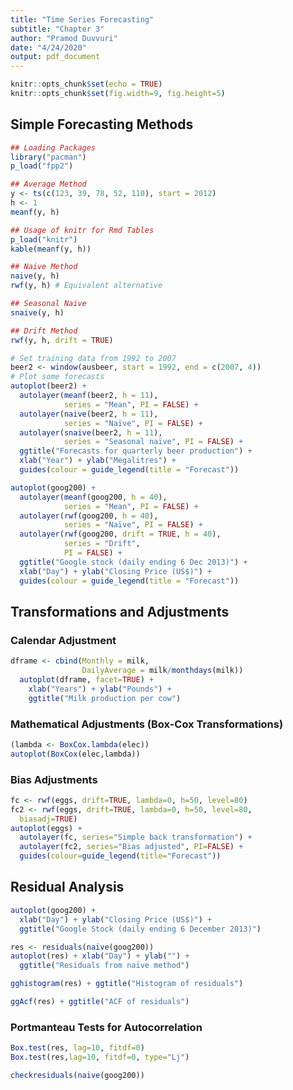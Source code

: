 ```yaml
---
title: "Time Series Forecasting"
subtitle: "Chapter 3"
author: "Pramod Duvvuri"
date: "4/24/2020"
output: pdf_document
---
```


```r
knitr::opts_chunk$set(echo = TRUE)
knitr::opts_chunk$set(fig.width=9, fig.height=5)
```

## Simple Forecasting Methods

```r
## Loading Packages
library("pacman")
p_load("fpp2")
```

```r
## Average Method
y <- ts(c(123, 39, 78, 52, 110), start = 2012)
h <- 1
meanf(y, h)
```

```r
## Usage of knitr for Rmd Tables
p_load("knitr")
kable(meanf(y, h))
```

```r
## Naive Method
naive(y, h)
rwf(y, h) # Equivalent alternative
```

```r
## Seasonal Naive
snaive(y, h)
```

```r
## Drift Method
rwf(y, h, drift = TRUE)
```

```r
# Set training data from 1992 to 2007
beer2 <- window(ausbeer, start = 1992, end = c(2007, 4))
# Plot some forecasts
autoplot(beer2) +
  autolayer(meanf(beer2, h = 11),
            series = "Mean", PI = FALSE) +
  autolayer(naive(beer2, h = 11),
            series = "Naïve", PI = FALSE) +
  autolayer(snaive(beer2, h = 11),
            series = "Seasonal naïve", PI = FALSE) +
  ggtitle("Forecasts for quarterly beer production") +
  xlab("Year") + ylab("Megalitres") +
  guides(colour = guide_legend(title = "Forecast"))
```

```r
autoplot(goog200) +
  autolayer(meanf(goog200, h = 40),
            series = "Mean", PI = FALSE) +
  autolayer(rwf(goog200, h = 40),
            series = "Naïve", PI = FALSE) +
  autolayer(rwf(goog200, drift = TRUE, h = 40),
            series = "Drift",
            PI = FALSE) +
  ggtitle("Google stock (daily ending 6 Dec 2013)") +
  xlab("Day") + ylab("Closing Price (US$)") +
  guides(colour = guide_legend(title = "Forecast"))
```

## Transformations and Adjustments

### Calendar Adjustment

```r
dframe <- cbind(Monthly = milk,
                DailyAverage = milk/monthdays(milk))
  autoplot(dframe, facet=TRUE) +
    xlab("Years") + ylab("Pounds") +
    ggtitle("Milk production per cow")
```

### Mathematical Adjustments (Box-Cox Transformations)

```r
(lambda <- BoxCox.lambda(elec))
autoplot(BoxCox(elec,lambda))
```

### Bias Adjustments

```r
fc <- rwf(eggs, drift=TRUE, lambda=0, h=50, level=80)
fc2 <- rwf(eggs, drift=TRUE, lambda=0, h=50, level=80,
  biasadj=TRUE)
autoplot(eggs) +
  autolayer(fc, series="Simple back transformation") +
  autolayer(fc2, series="Bias adjusted", PI=FALSE) +
  guides(colour=guide_legend(title="Forecast"))
```

## Residual Analysis

```r
autoplot(goog200) +
  xlab("Day") + ylab("Closing Price (US$)") +
  ggtitle("Google Stock (daily ending 6 December 2013)")
```

```r
res <- residuals(naive(goog200))
autoplot(res) + xlab("Day") + ylab("") +
  ggtitle("Residuals from naïve method")
```

```r
gghistogram(res) + ggtitle("Histogram of residuals")
```

```r
ggAcf(res) + ggtitle("ACF of residuals")
```

### Portmanteau Tests for Autocorrelation

```r
Box.test(res, lag=10, fitdf=0)
Box.test(res,lag=10, fitdf=0, type="Lj")
```

```r
checkresiduals(naive(goog200))
```

